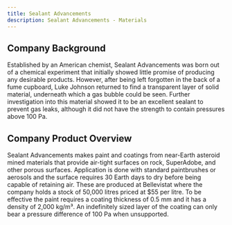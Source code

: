 ```yaml
---
title: Sealant Advancements
description: Sealant Advancements - Materials
---
```


## Company Background

Established by an American chemist, Sealant Advancements was born out of a chemical experiment that initially showed little promise of producing any desirable products. However, after being left forgotten in the back of a fume cupboard, Luke Johnson returned to find a transparent layer of solid material, underneath which a gas bubble could be seen. Further investigation into this material showed it to be an excellent sealant to prevent gas leaks, although it did not have the strength to contain pressures above 100 Pa.

## Company Product Overview

Sealant Advancements makes paint and coatings from near-Earth asteroid mined materials that provide air-tight surfaces on rock, SuperAdobe, and other porous surfaces. Application is done with standard paintbrushes or aerosols and the surface requires 30 Earth days to dry before being capable of retaining air. These are produced at Bellevistat where the company holds a stock of 50,000 litres priced at $55 per litre. To be effective the paint requires a coating thickness of 0.5 mm and it has a density of 2,000 kg/m³. An indefinitely sized layer of the coating can only bear a pressure difference of 100 Pa when unsupported.
